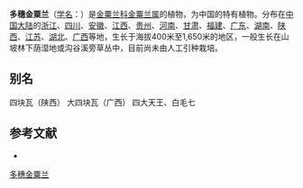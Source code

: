 {{Speciesbox
| name = 多穗金粟兰
| status = 
| status_system = 
| image =
| genus = Chloranthus
| species = multistachys
| authority = Pei
}}

'''多穗金粟兰'''（[[学名|学名]]：{{lang|la|''Chloranthus multistachys''}}）是[[金粟兰科|金粟兰科]][[金粟兰属|金粟兰属]]的植物，为中国的特有植物。分布在[[中国大陆|中国大陆]]的[[浙江|浙江]]、[[四川|四川]]、[[安徽|安徽]]、[[江西|江西]]、[[贵州|贵州]]、[[河南|河南]]、[[甘肃|甘肃]]、[[福建|福建]]、[[广东|广东]]、[[湖南|湖南]]、[[陕西|陕西]]、[[江苏|江苏]]、[[湖北|湖北]]、[[广西|广西]]等地，生长于海拔400米至1,650米的地区，一般生长在山坡林下荫湿地或沟谷溪旁草丛中，目前尚未由人工引种栽培。

== 别名 ==
四块瓦（陕西） 大四块瓦（广西） 四大天王、白毛七

== 参考文献 ==
<div class="references-small">
* {{cite web| url =http://www.bioinfo.cn/db05/KmzwSpecies.php?action=view&id=3969| title =多穗金粟兰| work =《中国高等植物数据库全库》| publisher =中国科学院微生物研究所| author =昆明植物研究所| accessdate =2009-02-25| deadurl =yes| archiveurl =https://web.archive.org/web/20160305063502/http://www.bioinfo.cn/db05/KmzwSpecies.php?action=view&id=3969| archivedate =2016-03-05}}
</div>
{{Taxonbar|from=Q10932854}}

[[Category:金粟兰属|多穗金粟兰]]


{{植物小作品}}